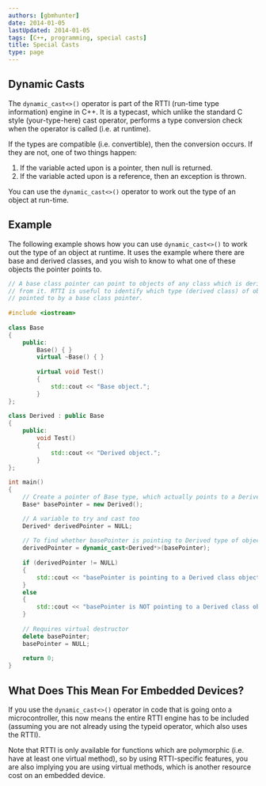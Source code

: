 ```yaml
---
authors: [gbmhunter]
date: 2014-01-05
lastUpdated: 2014-01-05
tags: [C++, programming, special casts]
title: Special Casts
type: page
---
```


## Dynamic Casts

The `dynamic_cast<>()` operator is part of the RTTI (run-time type information) engine in C++. It is a typecast, which unlike the standard C style (your-type-here) cast operator, performs a type conversion check when the operator is called (i.e. at runtime).

If the types are compatible (i.e. convertible), then the conversion occurs. If they are not, one of two things happen:

1. If the variable acted upon is a pointer, then null is returned.
2. If the variable acted upon is a reference, then an exception is thrown.

You can use the `dynamic_cast<>()` operator to work out the type of an object at run-time.

## Example

The following example shows how you can use `dynamic_cast<>()` to work out the type of an object at runtime. It uses the example where there are base and derived classes, and you wish to know to what one of these objects the pointer points to.

```c++
// A base class pointer can point to objects of any class which is derived 
// from it. RTTI is useful to identify which type (derived class) of object is 
// pointed to by a base class pointer.
    
#include <iostream>
    
class Base
{
    public:
        Base() { } 
        virtual ~Base() { } 
        
        virtual void Test() 
        {
            std::cout << "Base object.";
        }
};
    
class Derived : public Base
{
    public:
        void Test() 
        {
            std::cout << "Derived object.";
        }
};
    
int main()
{
    // Create a pointer of Base type, which actually points to a Derived object
    Base* basePointer = new Derived();

    // A variable to try and cast too
    Derived* derivedPointer = NULL;
    
    // To find whether basePointer is pointing to Derived type of object
    derivedPointer = dynamic_cast<Derived*>(basePointer);
    
    if (derivedPointer != NULL)
    {
        std::cout << "basePointer is pointing to a Derived class object";
    }
    else
    {
        std::cout << "basePointer is NOT pointing to a Derived class object";
    }
    
    // Requires virtual destructor 
    delete basePointer;
    basePointer = NULL;
    
    return 0;
}
```

## What Does This Mean For Embedded Devices?

If you use the `dynamic_cast<>()` operator in code that is going onto a microcontroller, this now means the entire RTTI engine has to be included (assuming you are not already using the typeid operator, which also uses the RTTI).

Note that RTTI is only available for functions which are polymorphic (i.e. have at least one virtual method), so by using RTTI-specific features, you are also implying you are using virtual methods, which is another resource cost on an embedded device.
